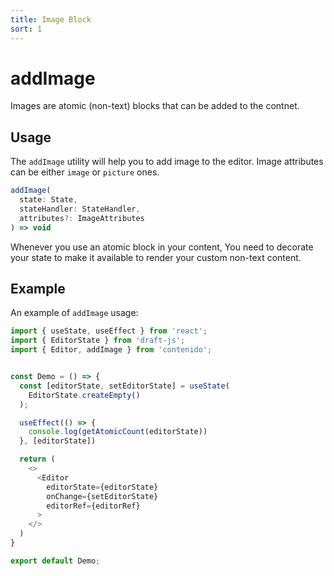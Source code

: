 ```yaml
---
title: Image Block
sort: 1
---
```


# addImage

Images are atomic (non-text) blocks that can be added to the contnet.

## Usage

The `addImage` utility will help you to add image to the editor.
Image attributes can be either `image` or `picture` ones.

```ts
addImage(
  state: State,
  stateHandler: StateHandler,
  attributes?: ImageAttributes
) => void
```

Whenever you use an atomic block in your content, You need to decorate your
state to make it available to render your custom non-text content.

## Example

An example of `addImage` usage:

```ts
import { useState, useEffect } from 'react';
import { EditorState } from 'draft-js';
import { Editor, addImage } from 'contenido';


const Demo = () => {
  const [editorState, setEditorState] = useState(
    EditorState.createEmpty()
  );

  useEffect(() => {
    console.log(getAtomicCount(editorState))
  }, [editorState])

  return (
    <>
      <Editor
        editorState={editorState}
        onChange={setEditorState}
        editorRef={editorRef}
      >
    </>
  )
}

export default Demo;
```
